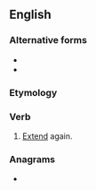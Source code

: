 {{also|reextend|reëxtend}}
==English==

===Alternative forms===
* {{l|en|reextend}}
* {{l|en|reëxtend}}

===Etymology===
{{prefix|re|extend|lang=en}}

===Verb===
{{en-verb}}

# [[extend|Extend]] again.

===Anagrams===
* {{anagrams|en|extender}}